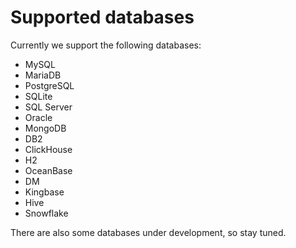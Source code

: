 # Supported databases

Currently we support the following databases:

- MySQL
- MariaDB
- PostgreSQL
- SQLite
- SQL Server
- Oracle
- MongoDB
- DB2
- ClickHouse
- H2
- OceanBase
- DM
- Kingbase
- Hive
- Snowflake

There are also some databases under development, so stay tuned.